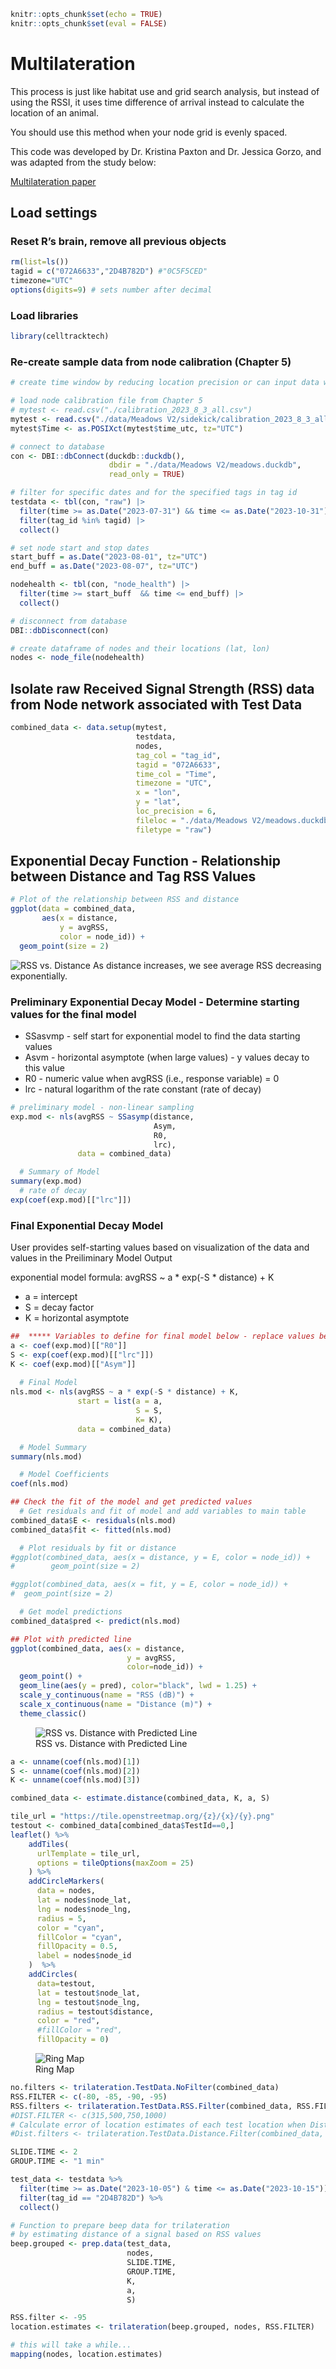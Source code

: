 ```r
knitr::opts_chunk$set(echo = TRUE)
knitr::opts_chunk$set(eval = FALSE)
```

# Multilateration
This process is just like habitat use and grid search analysis, but instead of using the RSSI, it uses time difference of arrival instead to calculate the location of an animal.

You should use this method when your node grid is evenly spaced.

This code was developed by Dr. Kristina Paxton and Dr. Jessica Gorzo, and was adapted from the study below:

[Multilateration paper](https://pubmed.ncbi.nlm.nih.gov/35169450/)

## Load settings

### Reset R's brain, remove all previous objects
```r
rm(list=ls())
tagid = c("072A6633","2D4B782D") #"0C5F5CED"
timezone="UTC"
options(digits=9) # sets number after decimal
```

### Load libraries
```r
library(celltracktech)
```

### Re-create sample data from node calibration (Chapter 5)
```r
# create time window by reducing location precision or can input data with TestId column (user-defined window)

# load node calibration file from Chapter 5
# mytest <- read.csv("./calibration_2023_8_3_all.csv")
mytest <- read.csv("./data/Meadows V2/sidekick/calibration_2023_8_3_all.csv")
mytest$Time <- as.POSIXct(mytest$time_utc, tz="UTC")

# connect to database
con <- DBI::dbConnect(duckdb::duckdb(), 
                      dbdir = "./data/Meadows V2/meadows.duckdb", 
                      read_only = TRUE)

# filter for specific dates and for the specified tags in tag id
testdata <- tbl(con, "raw") |> 
  filter(time >= as.Date("2023-07-31") && time <= as.Date("2023-10-31")) |>
  filter(tag_id %in% tagid) |>
  collect()

# set node start and stop dates
start_buff = as.Date("2023-08-01", tz="UTC")
end_buff = as.Date("2023-08-07", tz="UTC")

nodehealth <- tbl(con, "node_health") |>
  filter(time >= start_buff  && time <= end_buff) |>
  collect()

# disconnect from database
DBI::dbDisconnect(con)

# create dataframe of nodes and their locations (lat, lon)
nodes <- node_file(nodehealth)
```

## Isolate raw Received Signal Strength (RSS) data from Node network associated with Test Data
```r
combined_data <- data.setup(mytest, 
                            testdata, 
                            nodes, 
                            tag_col = "tag_id", 
                            tagid = "072A6633", 
                            time_col = "Time",
                            timezone = "UTC",
                            x = "lon",
                            y = "lat", 
                            loc_precision = 6, 
                            fileloc = "./data/Meadows V2/meadows.duckdb", 
                            filetype = "raw")
```

## Exponential Decay Function - Relationship between Distance and Tag RSS Values
```r
# Plot of the relationship between RSS and distance
ggplot(data = combined_data, 
       aes(x = distance, 
           y = avgRSS, 
           color = node_id)) + 
  geom_point(size = 2)
```
![RSS vs. Distance](images/multilateration_rss_vs_distance.png)
As distance increases, we see average RSS decreasing exponentially.

### Preliminary Exponential Decay Model - Determine starting values for the final model

* SSasvmp - self start for exponential model to find the data starting values
* Asvm - horizontal asymptote (when large values) - y values decay to this value
* R0 - numeric value when avgRSS (i.e., response variable) = 0
* lrc - natural logarithm of the rate constant (rate of decay)

```r
# preliminary model - non-linear sampling
exp.mod <- nls(avgRSS ~ SSasymp(distance, 
                                Asym, 
                                R0, 
                                lrc), 
               data = combined_data)

  # Summary of Model
summary(exp.mod)
  # rate of decay
exp(coef(exp.mod)[["lrc"]])
```

### Final Exponential Decay Model

User provides self-starting values based on visualization of the data and values in the Preiliminary Model Output

exponential model formula: avgRSS ~ a * exp(-S * distance) + K

* a = intercept
* S = decay factor
* K = horizontal asymptote

```r
##  ***** Variables to define for final model below - replace values below with values from exp.mod ****  ## 
a <- coef(exp.mod)[["R0"]]
S <- exp(coef(exp.mod)[["lrc"]])
K <- coef(exp.mod)[["Asym"]]
  
  # Final Model
nls.mod <- nls(avgRSS ~ a * exp(-S * distance) + K, 
               start = list(a = a, 
                            S = S, 
                            K= K), 
               data = combined_data)

  # Model Summary
summary(nls.mod)

  # Model Coefficients 
coef(nls.mod)

## Check the fit of the model and get predicted values
  # Get residuals and fit of model and add variables to main table
combined_data$E <- residuals(nls.mod)
combined_data$fit <- fitted(nls.mod)

  # Plot residuals by fit or distance
#ggplot(combined_data, aes(x = distance, y = E, color = node_id)) +
#        geom_point(size = 2)

#ggplot(combined_data, aes(x = fit, y = E, color = node_id)) +
#  geom_point(size = 2)

  # Get model predictions
combined_data$pred <- predict(nls.mod)

## Plot with predicted line
ggplot(combined_data, aes(x = distance,
                          y = avgRSS, 
                          color=node_id)) + 
  geom_point() +
  geom_line(aes(y = pred), color="black", lwd = 1.25) +
  scale_y_continuous(name = "RSS (dB)") +
  scale_x_continuous(name = "Distance (m)") +
  theme_classic()
```
![RSS vs. Distance with Predicted Line](images/multilateration_predicted_line.png)

```r
a <- unname(coef(nls.mod)[1])
S <- unname(coef(nls.mod)[2])
K <- unname(coef(nls.mod)[3])

combined_data <- estimate.distance(combined_data, K, a, S)

tile_url = "https://tile.openstreetmap.org/{z}/{x}/{y}.png"
testout <- combined_data[combined_data$TestId==0,]
leaflet() %>%
    addTiles(
      urlTemplate = tile_url,
      options = tileOptions(maxZoom = 25)
    ) %>%
    addCircleMarkers(
      data = nodes,
      lat = nodes$node_lat,
      lng = nodes$node_lng,
      radius = 5,
      color = "cyan",
      fillColor = "cyan",
      fillOpacity = 0.5,
      label = nodes$node_id
    )  %>%
    addCircles(
      data=testout, 
      lat = testout$node_lat,
      lng = testout$node_lng,
      radius = testout$distance,
      color = "red",
      #fillColor = "red",
      fillOpacity = 0)
```
![Ring Map](images/multilateration_rings_map.png)

```r
no.filters <- trilateration.TestData.NoFilter(combined_data)
RSS.FILTER <- c(-80, -85, -90, -95)
RSS.filters <- trilateration.TestData.RSS.Filter(combined_data, RSS.FILTER)
#DIST.FILTER <- c(315,500,750,1000)
# Calculate error of location estimates of each test location when Distance filters are applied prior to trilateration 
#Dist.filters <- trilateration.TestData.Distance.Filter(combined_data, DIST.FILTER)

SLIDE.TIME <- 2
GROUP.TIME <- "1 min"

test_data <- testdata %>%
  filter(time >= as.Date("2023-10-05") & time <= as.Date("2023-10-15")) %>%
  filter(tag_id == "2D4B782D") %>%
  collect()

# Function to prepare beep data for trilateration 
# by estimating distance of a signal based on RSS values
beep.grouped <- prep.data(test_data,
                          nodes,
                          SLIDE.TIME,
                          GROUP.TIME,
                          K, 
                          a, 
                          S) 

RSS.filter <- -95
location.estimates <- trilateration(beep.grouped, nodes, RSS.FILTER)

# this will take a while...
mapping(nodes, location.estimates)
```
